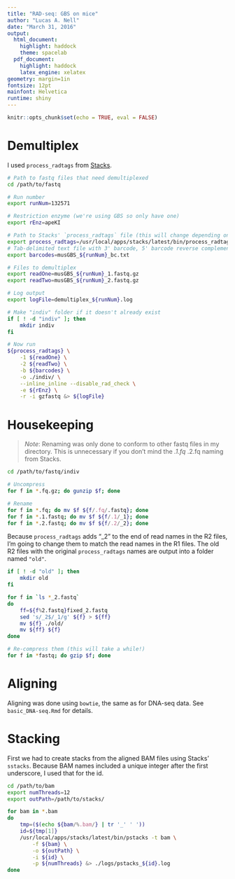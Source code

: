 ```yaml
---
title: "RAD-seq: GBS on mice"
author: "Lucas A. Nell"
date: "March 31, 2016"
output:
  html_document:
    highlight: haddock
    theme: spacelab
  pdf_document:
    highlight: haddock
    latex_engine: xelatex
geometry: margin=1in
fontsize: 12pt
mainfont: Helvetica
runtime: shiny
---
```


```r
knitr::opts_chunk$set(echo = TRUE, eval = FALSE)
```

# Demultiplex

I used `process_radtags` from [Stacks](http://catchenlab.life.illinois.edu/stacks/).

```bash
# Path to fastq files that need demultiplexed
cd /path/to/fastq

# Run number
export runNum=132571

# Restriction enzyme (we're using GBS so only have one)
export rEnz=apeKI

# Path to Stacks' `process_radtags` file (this will change depending on system)
export process_radtags=/usr/local/apps/stacks/latest/bin/process_radtags
# Tab-delimited text file with 3' barcode, 5' barcode reverse complement, and sample name
export barcodes=musGBS_${runNum}_bc.txt

# Files to demultiplex
export readOne=musGBS_${runNum}_1.fastq.gz
export readTwo=musGBS_${runNum}_2.fastq.gz

# Log output
export logFile=demultiplex_${runNum}.log

# Make "indiv" folder if it doesn't already exist
if [ ! -d "indiv" ]; then
    mkdir indiv
fi

# Now run
${process_radtags} \
    -1 ${readOne} \
    -2 ${readTwo} \
    -b ${barcodes} \
    -o ./indiv/ \
    --inline_inline --disable_rad_check \
    -e ${rEnz} \
    -r -i gzfastq &> ${logFile}
```

# Housekeeping

> *Note*: Renaming was only done to conform to other fastq files in my directory. This is
> unnecessary if you don't mind the *.1.fq *.2.fq naming from Stacks.

```bash
cd /path/to/fastq/indiv

# Uncompress
for f in *.fq.gz; do gunzip $f; done

# Rename
for f in *.fq; do mv $f ${f/.fq/.fastq}; done
for f in *.1.fastq; do mv $f ${f/.1/_1}; done
for f in *.2.fastq; do mv $f ${f/.2/_2}; done
```


Because `process_radtags` adds "_2" to the end of read names in the R2 files, I'm going
to change them to match the read names in the R1 files. The old R2 files with the 
original `process_radtags` names are output into a folder named `"old"`.

```bash
if [ ! -d "old" ]; then
    mkdir old
fi

for f in `ls *_2.fastq`
do
    ff=${f%2.fastq}fixed_2.fastq
    sed 's/_2$/_1/g' ${f} > ${ff}
    mv ${f} ./old/
    mv ${ff} ${f}
done

# Re-compress them (this will take a while!)
for f in *fastq; do gzip $f; done
```

# Aligning

Aligning was done using `bowtie`, the same as for DNA-seq data. See `basic_DNA-seq.Rmd`
for details.



# Stacking

First we had to create stacks from the aligned BAM files using Stacks' `sstacks`. Because
BAM names included a unique integer after the first underscore, I used that for the id.

```bash
cd /path/to/bam
export numThreads=12
export outPath=/path/to/stacks/

for bam in *.bam
do
    tmp=($(echo ${bam/%.bam/} | tr '_' ' '))
    id=${tmp[1]}
    /usr/local/apps/stacks/latest/bin/pstacks -t bam \
        -f ${bam} \
        -o ${outPath} \
        -i ${id} \
        -p ${numThreads} &> ./logs/pstacks_${id}.log
done
```







